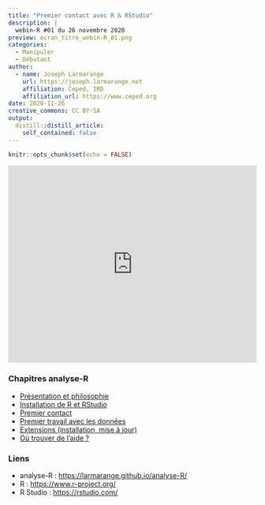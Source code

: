 ```yaml
---
title: "Premier contact avec R & RStudio"
description: |
  webin-R #01 du 26 novembre 2020
preview: ecran_titre_webin-R_01.png
categories:
  - Manipuler
  - Débutant
author:
  - name: Joseph Larmarange
    url: https://joseph.larmarange.net
    affiliation: Ceped, IRD
    affiliation_url: https://www.ceped.org
date: 2020-11-26
creative_commons: CC BY-SA
output:
  distill::distill_article:
    self_contained: false
---
```



```r
knitr::opts_chunk$set(echo = FALSE)
```


<iframe width="100%" height="400" src="https://www.youtube.com/embed/9cyQk4Z_qPo" frameborder="0" allow="accelerometer; autoplay; clipboard-write; encrypted-media; gyroscope; picture-in-picture" allowfullscreen></iframe>


### Chapitres analyse-R

- [Présentation et philosophie](https://larmarange.github.io/analyse-R/presentation-et-philosophie.html)
- [Installation de R et RStudio](https://larmarange.github.io/analyse-R/installation-de-R-et-RStudio.html)
- [Premier contact](https://larmarange.github.io/analyse-R/premier-contact.html)
- [Premier travail avec les données](https://larmarange.github.io/analyse-R/premier-travail-avec-les-donnees.html)
- [Extensions (installation, mise à jour)](https://larmarange.github.io/analyse-R/extensions.html)
- [Où trouver de l'aide ?](https://larmarange.github.io/analyse-R/ou-trouver-de-l-aide.html)

### Liens

- analyse-R : <https://larmarange.github.io/analyse-R/>
- R : <https://www.r-project.org/>
- R Studio : <https://rstudio.com/>



